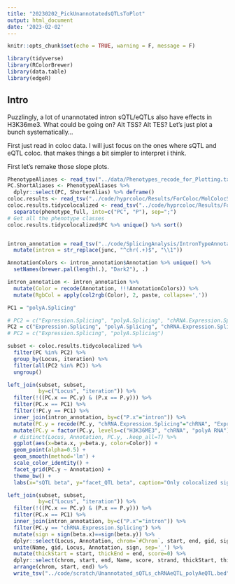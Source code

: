 ```yaml
---
title: "20230202_PickUnannotatedsQTLsToPlot"
output: html_document
date: '2023-02-02'
---
```


```r
knitr::opts_chunk$set(echo = TRUE, warning = F, message = F)

library(tidyverse)
library(RColorBrewer)
library(data.table)
library(edgeR)
```

## Intro

Puzzlingly, a lot of unannotated intron sQTL/eQTLs also have effects in H3K36me3. What could be going on? Alt TSS? Alt TES? Let's just plot a bunch systematically...


First just read in coloc data. I will just focus on the ones where sQTL and eQTL coloc. that makes things a bit simpler to interpret i think.

First let's remake those slope plots.


```r
PhenotypeAliases <- read_tsv("../data/Phenotypes_recode_for_Plotting.txt")
PC.ShortAliases <- PhenotypeAliases %>%
  dplyr::select(PC, ShorterAlias) %>% deframe()
coloc.results <- read_tsv("../code/hyprcoloc/Results/ForColoc/MolColocStandard/results.txt.gz")
coloc.results.tidycolocalized <- read_tsv("../code/hyprcoloc/Results/ForColoc/MolColocStandard/tidy_results_OnlyColocalized.txt.gz") %>%
  separate(phenotype_full, into=c("PC", "P"), sep=";")
# Get all the phenotype classes
coloc.results.tidycolocalized$PC %>% unique() %>% sort()


intron_annotation = read_tsv("../code/SplicingAnalysis/IntronTypeAnnotations.JoinedWithLeafcutterJuncList.txt.gz") %>%
  mutate(intron = str_replace(junc, "^chr(.+)$", "\\1"))

AnnotationColors <- intron_annotation$Annotation %>% unique() %>%
  setNames(brewer.pal(length(.), "Dark2"), .)

intron_annotation <- intron_annotation %>%
  mutate(Color = recode(Annotation, !!!AnnotationColors)) %>%
  mutate(RgbCol = apply(col2rgb(Color), 2, paste, collapse=','))
```

```r

PC1 = "polyA.Splicing"

# PC2 = c("Expression.Splicing", "polyA.Splicing", "chRNA.Expression.Splicing", "H3K36ME3")
PC2 = c("Expression.Splicing", "polyA.Splicing", "chRNA.Expression.Splicing")
# PC2 = c("Expression.Splicing", "polyA.Splicing")

subset <- coloc.results.tidycolocalized %>%
  filter(PC %in% PC2) %>%
  group_by(Locus, iteration) %>%
  filter(all(PC2 %in% PC)) %>%
  ungroup()

left_join(subset, subset,
          by=c("Locus", "iteration")) %>%
  filter(!((PC.x == PC.y) & (P.x == P.y))) %>%
  filter(PC.x == PC1) %>%
  filter(!PC.y == PC1) %>%
  inner_join(intron_annotation, by=c("P.x"="intron")) %>%
  mutate(PC.y = recode(PC.y, "chRNA.Expression.Splicing"="chRNA", "Expression.Splicing"="polyA RNA")) %>%
  mutate(PC.y = factor(PC.y, levels=c("H3K36ME3", "chRNA", "polyA RNA"))) %>%
  # distinct(Locus, Annotation, PC.y, .keep_all=T) %>%
  ggplot(aes(x=beta.x, y=beta.y, color=Color)) +
  geom_point(alpha=0.5) +
  geom_smooth(method='lm') +
  scale_color_identity() +
  facet_grid(PC.y ~ Annotation) +
  theme_bw() +
  labs(x="sQTL beta", y="facet_QTL beta", caption="Only colocalized signals considered")

```


```r
left_join(subset, subset,
          by=c("Locus", "iteration")) %>%
  filter(!((PC.x == PC.y) & (P.x == P.y))) %>%
  filter(PC.x == PC1) %>%
  inner_join(intron_annotation, by=c("P.x"="intron")) %>%
  filter(PC.y == "chRNA.Expression.Splicing") %>%
  mutate(sign = sign(beta.x)==sign(beta.y)) %>%
  dplyr::select(Locus, Annotation, chrom=`#Chrom`, start, end, gid, sign, strand, RgbCol) %>%
  unite(Name, gid, Locus, Annotation, sign, sep='_') %>%
  mutate(thickStart = start, thickEnd = end, score=0) %>%
  dplyr::select(chrom, start, end, Name, score, strand, thickStart, thickEnd, RgbCol) %>%
  arrange(chrom, start, end) %>%
  write_tsv("../code/scratch/Unannotated_sQTLs_chRNAeQTL_polyAeQTL.bed", col_names = F)
  
```

